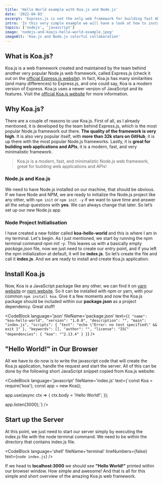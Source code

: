 ```yaml
---
title: 'Hello World example with Koa.js and Node.js'
date: '2022-04-03'
excerpt: 'Express.js is not the only web framework for building fast APIs and web applications. Koa.js is alternative framework with heavy use of async functions, helping us stay away from callback hell.'
intro: 'In this very simple example we will have a look at how to install and make first steps with Koa.js. It is certainly worth checking out this web framework as its creators promise a more enjoyable coding of servers.'
topics: ['nodejs', 'javascript']
image: 'nodejs-and-koajs-hello-world-example.jpeg'
imageAlt: 'Koa.js and Node.js colorful collaboration'
---
```


## What is Koa.js?

Koa.js is a web framework created and maintained by the team behind another very popular Node.js web framework, called Express.js (check it out on the [official Express.js website](https://expressjs.com/)). In fact, Koa.js has many similarities (and many differences) to Express.js, and one could say, Koa is a modern version of Express. Koa.js uses a newer version of JavaScript and its features. Visit the [official Koa.js website](https://koajs.com/) for more information.

## Why Koa.js?

There are a couple of reasons to use Koa.js. First of all, as I already mentioned, it is developed by the team behind Express.js, which is the most popular Node.js framework out there. **The quality of the framework is very high**. It is also very popular itself, with **more than 32k stars on GitHub**, it is up there with the most popular Node.js frameworks. Lastly, it is **great for building web applications and APIs**, it is a modern, fast, and very minimalistic framework.

> Koa.js is a modern, fast, and minimalistic Node.js web framework, great for building web applications and APIs!

### Node.js and Koa.js

We need to have Node.js installed on our machine, that should be obvious. If we have Node and NPM, we are ready to initialize the Node.js project like any other, with `npm init` or `npm init -y` if we want to save time and answer all the setup questions with **yes**. We can always change that later. So let’s set up our new Node.js app.

### Node Project Initialisation

I have created a new folder called **koa-hello-world** and this is where I am in my terminal. Let's begin. As I just mentioned, we start by running the npm terminal command _npm init -y_. This leaves us with a basically empty _package.json_ file, now we just need to create our entry point, and if you left the npm initialization at default, it will be **index.js**. So let’s create the file and call it **index.js**. And we are ready to install and create Koa.js application.

## Install Koa.js

Now, Koa is a JavaScript package like any other, we can find it on [yarn website](https://yarnpkg.com/) or [npm website](https://www.npmjs.com/). So it can be installed with npm or yarn, with your common `npm install koa`. Give it a few moments and now the Koa.js package should be included within our **package.json** as a project dependency. Great stuff!

<CodeBlock
	language='json'
	fileName='package.json'
	text={`{
  "name": "koa-hello-world",
  "version": "1.0.0",
  "description": "",
  "main": "index.js",
  "scripts": {
  "test": "echo \"Error: no test specified\" && exit 1"
},
  "keywords": [],
  "author": "",
  "license": "ISC"
  "dependencies": {
    "koa": "^2.13.4"
  }
}`}
/>

## "Hello World!" in Our Browser

All we have to do now is to write the javascript code that will create the Koa.js application, handle the request and start the server. All of this can be done by the following short JavaScript snippet copied from Koa.js website:

<CodeBlock
  language='javascript'
  fileName='index.js'
  text={`const Koa = require('koa');
const app = new Koa();

app.use(async ctx => {
  ctx.body = 'Hello World!';
});

app.listen(3000);`}
/>

## Start up the Server

At this point, we just need to start our server simply by executing the index.js file with the node terminal command. We need to be within the directory that contains index.js file.

<CodeBlock
	language='shell'
	fileName='terminal'
  lineNumbers={false}
	text={`
  node index.js
  `}
/>

If we head to **localhost:3000** we should see **"Hello World!"** printed within our browser window. How simple and awesome! And that is all for this simple and short overview of the amazing Koa.js web framework.
